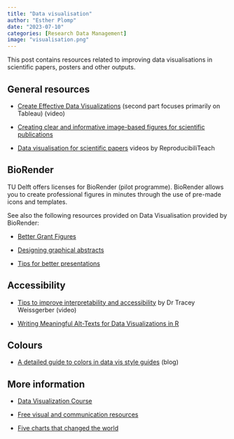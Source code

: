 ```yaml
---
title: "Data visualisation"
author: "Esther Plomp"
date: "2023-07-10"
categories: [Research Data Management]
image: "visualisation.png"
---
```


This post contains resources related to improving data visualisations in scientific papers, posters and other outputs.

## General resources

-   [Create Effective Data Visualizations](https://youtu.be/jt-VdyFzjj0) (second part focuses primarily on Tableau) (video)

-   [Creating clear and informative image-based figures for scientific publications](https://doi.org/10.1371/journal.pbio.3001161%20See%20th)

-   [Data visualisation for scientific papers](https://www.youtube.com/playlist?list=PLWb8IFSVeQ62NbG-u4vQlh4srFcC2KH5g) videos by ReproducibiliTeach

## BioRender

TU Delft offers licenses for BioRender (pilot programme). BioRender allows you to create professional figures in minutes through the use of pre-made icons and templates.

See also the following resources provided on Data Visualisation provided by BioRender:

-   [Better Grant Figures](https://learn.biorender.com/tutorial/creating-grant-figures)

-   [Designing graphical abstracts](https://learn.biorender.com/tutorial/designing-graphical-abstracts)

-   [Tips for better presentations](https://learn.biorender.com/tutorial/tips-for-better-presentations)

## Accessibility

-   [Tips to improve interpretability and accessibility](https://www.youtube.com/watch?v=RzT95DVUMnw) by Dr Tracey Weissgerber (video)

-   [Writing Meaningful Alt-Texts for Data Visualizations in R](https://www.youtube.com/watch?v=dXV5bx1WQTM)

## Colours

-   [A detailed guide to colors in data vis style guides](https://blog.datawrapper.de/colors-for-data-vis-style-guides/) (blog)

## More information

-   [Data Visualization Course](https://exploratory-data-visualization.netlify.app/)

-   [Free visual and communication resources](https://padlet.com/evansemporiumstore/lks3aoyyhkpnkmpe)

-   [Five charts that changed the world](https://www.bbc.co.uk/ideas/videos/five-charts-that-changed-the-world/p0fb69c1?playlist=made-in-partnership-with-the-royal-society)
